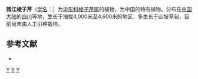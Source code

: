 {{NoteTA|G1=LS}}
{{Speciesbox 
| genus = Pleurospermum
| species = astrantioideum
| authority = (de Boiss.) [[傅坤俊|K. T. Fu]] et [[何业祺|Y. C. Ho]]
}}

'''雅江棱子芹'''（[[学名|学名]]：{{lang|la|''Pleurospermum astrantioideum''}}）为[[伞形科|伞形科]][[棱子芹属|棱子芹属]]的植物，为中国的特有植物。分布在[[中国大陆|中国大陆]]的[[四川|四川]]等地，生长于海拔4,000米至4,600米的地区，多生长于山坡草甸，目前尚未由人工引种栽培。

== 参考文献 ==
<div class="references-small">
* {{cite web| url =http://www.bioinfo.cn/db05/KmzwSpecies.php?action=view&id=22926| title =雅江棱子芹| work =《中国高等植物数据库全库》| publisher =中国科学院微生物研究所| author =昆明植物研究所| accessdate =2009-02-25| deadurl =yes| archiveurl =https://web.archive.org/web/20160305052451/http://www.bioinfo.cn/db05/KmzwSpecies.php?action=view&id=22926| archivedate =2016-03-05}}
</div>
{{Taxonbar|from=Q15231867}}

[[Category:棱子芹属|Y]]
[[Category:中國特有植物|Y]]
[[Category:四川植物|Y]]